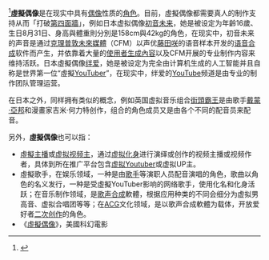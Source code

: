 <ref>{{Cite web |last=Lin |first=lillian |date=2022-06-24|title=meet |url=https://meet.google.com/ozk-oyfc-jzk?authuser=0 |website=https://meet.google.com/ozk-oyfc-jzk?authuser=0 |publisher=https://meet.google.com/ozk-oyfc-jzk?authuser=0 |doi=1080163 |access-date=2022-06-24|via=上網課}}</ref>'''虛擬偶像'''是在现实中具有[[偶像_(日本)|偶像]]性质的[[角色|角色]]。目前，虛擬偶像都需要真人的制作支持从而「打破[[第四面牆|第四面牆]]」，例如日本虚拟偶像[[初音未来|初音未来]]，她是被设定为年齡16歲、生日8月31日、身高與體重則分別是158cm與42kg的角色，在现实中，初音未来的声音是通过[[克理普敦未來媒體|克理普敦未來媒體]]（CFM）以声优[[藤田咲|藤田咲]]的语音样本开发的[[语音合成|语音合成]]软件而产生，并依靠着大量的[[使用者生成內容|使用者生成內容]]以及CFM开展的专业制作内容来维持活跃。日本虛擬偶像[[绊爱|绊爱]]，她是被设定为完全由计算机生成的人工智能并且自称是世界第一位“虛擬[[YouTuber|YouTuber]]”，在现实中，绊爱的[[YouTube|YouTube]]频道是由专业的制作团队管理运营。

在日本之外，同样拥有类似的概念，例如英国虚拟音乐组合[[街頭霸王_(虛擬樂團)|街頭霸王]]是由歌手[[戴蒙·亞邦|戴蒙·亞邦]]和漫畫家吉米·何力特创作，组合的角色成员又是由各个不同的配音员来配音。

另外，'''虛擬偶像'''也可以指：
* [[虛擬主播|虛擬主播]]或[[虚拟视频主|虚拟视频主]]，通过[[头像|虚拟化身]]进行演绎或创作的视频主播或视频作者，具体到所在推广平台包含[[虛擬YouTuber|虚拟Youtuber]]或虚拟UP主。
* 虛擬歌手，在娱乐领域，一种是由[[歌手|歌手]]等演职人员配音演唱的角色，歌曲以角色的名义发行，一种是受虛擬YouTuber影响的网络歌手，使用化名和化身活跃；在音乐制作领域，是[[语音合成|歌声合成]]軟體，根据应用种类的不同会细分为虚拟男高音、虚拟合唱团等等；在[[ACG|ACG]]文化领域，是以歌声合成軟體为载体，开放爱好者[[二次创作|二次创作]]的角色。
* 《[[虛擬偶像_(2002年電影)|虛擬偶像]]》，美國科幻電影

{{disambig|Cat=四字消歧义}}